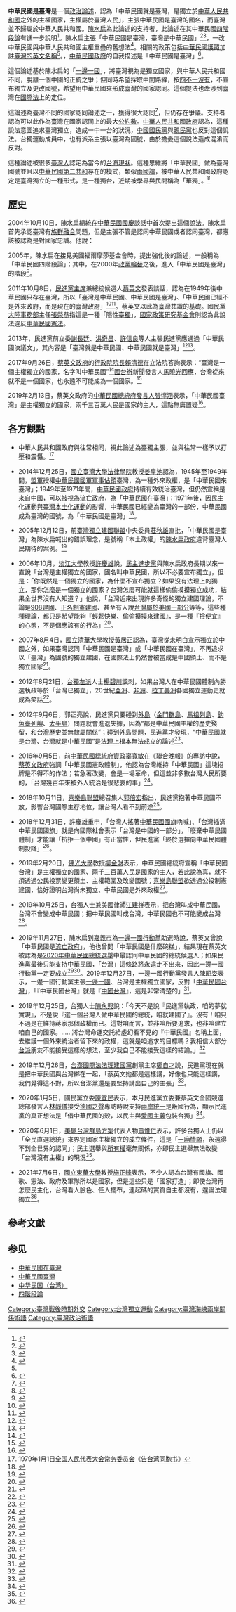 {{不是|中華民國在台灣|中華民國（臺灣）|中華民國臺灣}}
'''中華民國是臺灣'''是一個[[修辞学|政治論述]]，認為「中華民國就是臺灣，是獨立於[[中華人民共和國|中華人民共和國]]之外的主權國家，主權屬於臺灣人民」，主張中華民國是臺灣的國名，而臺灣並不歸屬於中華人民共和國。[[陳水扁|陳水扁]]為此論述的支持者，此論述在其中華民國[[四階段論|四階段論]]有進一步說明<ref name="Ibpus.comUSA2012">{{cite book|author=International Business Publications, USA|title=Taiwan Country Study Guide: Strategic Information and Developments|url=http://books.google.com/books?id=XghBi4moFK4C&pg=PA45|date=3 March 2012|publisher=Int'l Business Publications|language=en|isbn=978-1-4387-7570-8|page=41|quote=President Chen Shui-bian (2000-May 2008) fully supported the idea that the "Republic of China is an independent, sovereign country" but held the view that the Republic of China is Taiwan and Taiwan does not belong to the People's  Republic of China. This is suggested in his Four-stage theory of the Republic of China.}}</ref>。陳水扁主張「中華民國是臺灣，臺灣是中華民國」<ref name="Economist">{{cite book|title=The Economist|url=http://books.google.com/books?id=rshIAAAAYAAJ|series= 第 374 卷，第 8407-8419 期|year=2005|publisher=Economist Newspaper Limited|language=en|quote=The Republic of China is Taiwan, and Taiwan is the Republic of China," Mr Chen said. And just to make sure everybody got the point, he said that Taiwan was "a country of 36,000 square kilometres", in other words, just the island and a few}}</ref><ref name="Su2008">{{cite book|author=Chi Su|title=Taiwan's Relations with Mainland China A Tail Wagging Two Dogs|url=http://books.google.com/books?id=hdTMuHG2hXcC&pg=PA265|date=11 September 2008|publisher=Routledge|isbn=978-1-134-04043-8|page=265}}</ref>，一改中華民國與中華人民共和國主權重疊的舊想法<ref name="Tian2006">{{cite book|author=John Q. Tian|title=Government, Business, and the Politics of Interdependence and Conflict Across the Taiwan Strait|url=http://books.google.com/books?id=eTfIAAAAQBAJ&pg=PA51|date=8 July 2006|publisher=Palgrave Macmillan|isbn=978-1-4039-8284-1|page=51|quote=Instead, he adopts an incremental approach, stopping short of the final, formal name changes by adding the word "Taiwan" to the ROC passports. ... The Republic of China is Taiwan, and Taiwan is the Republic of China.” Openly challenging the decades-old principle of overlapping sovereignty between the Republic of China and the People's Republic of China, he further clarified that Tawan was "a country of 36,--- square kilometers,"...}}</ref>。相關的政策包括[[中華民國護照|中華民國護照]]加註[[中華民國（臺灣）|臺灣的英文名稱]]<ref name="Tian2006"/>。{{as of|2005}}，[[中華民國政府|中華民國政府]]的自我描述是「中華民國是臺灣」<ref name="Dillon2007">{{cite book|author=Dana R. Dillon|title=The China Challenge Standing Strong Against the Military, Economic, and Political Threats that Imperil America|url=http://books.google.com/books?id=WNZS9eKrMV4C&pg=PA153|year=2007|publisher=Rowman & Littlefield|isbn=978-0-7425-5133-6|pages=153–|quote=As of September 2005, Taiwan's official description of itself is "The Republic of China is Taiwan."50 Unlike the leadership of Communist China, Taiwan's political leadership is not monolithic. Democratic Taiwan's political leaders on both sides}}</ref>。

這個論述基於陳水扁的「[[一邊一國|一邊一國]]」，將臺灣視為是獨立國家，與中華人民共和國不同，脫離一個中國的正統之爭；但同時希望採取中間路線，按[[四不一沒有|四不一沒有]]，不宣布獨立及更改國號，希望用中華民國來形成臺灣的國家認同。這個提法也牽涉到臺灣在[[國際法|國際法]]上的定位。

這論述為臺灣不同的國家認同論述之一，獲得很大認同<ref name="StaffUsa1999">{{cite book|author1=Global Investment and Business Center, Inc. Staff|author2=Ibp Usa|title=Taiwan Foreign Policy and Government Guide|url=http://books.google.com/books?id=4G9nj0LDk5UC&pg=PA161|date=1 October 1999|publisher=Int'l Business Publications|language=en|isbn=978-0-7397-3660-9|page=161}}</ref>，但仍存在爭議。支持者認為可以此作為臺灣在國家認同上的最大[[公約數|公約數]]。[[中華人民共和國政府|中華人民共和國政府]]認為，這種說法意圖追求臺灣獨立，造成一中一台的狀況，[[中國國民黨|中國國民黨]]與[[親民黨|親民黨]]也反對這個說法。台獨運動成員中，也有派系主張以臺灣為國號，由於擔憂這個說法造成混淆而反對。

這種論述被很多[[台灣人|臺灣人]]認定為當今的[[台海現狀|台海現狀]]。這種思維將「中華民國」做為臺灣國號並且以[[中華民國第二共和|中華民國第二共和]]存在的模式，類似[[兩國論|兩國論]]，被中華人民共和國政府認定是[[台灣獨立|臺灣獨立]]的一種形式，是一種[[獨台|獨台]]，近期被學界與民間稱為「[[華獨|華獨]]」。<ref>{{Cite web |url=http://talk.ltn.com.tw/article/paper/915554 |title=自由廣場》與學運領袖談統獨 |accessdate=2015-09-19 |archive-date=2015-10-01 |archive-url=https://web.archive.org/web/20151001211500/http://talk.ltn.com.tw/article/paper/915554 |dead-url=no }}</ref>

==歷史==
2004年10月10日，陳水扁總統在[[中華民國國慶|中華民國國慶]]談話中首次提出這個說法。陳水扁首先承認臺灣有[[族群融合|族群融合]]問題，但是主張不管是認同中華民國或者認同臺灣，都應該被認為是對國家忠誠。他說：
{{quote|中華民國的主權屬於兩千三百萬臺灣人民，中華民國就是臺灣，臺灣就是中華民國，這是任何人都不能否定的事實<ref>{{cite news|url =http://www.newtaiwan.com.tw/bulletinview.jsp?bulletinid=54885|title =陳水扁總統國慶大會致詞全文|author =|publisher =新台灣新聞週刊|date =2004年10月10日|deadurl =yes|archiveurl =https://web.archive.org/web/20150214141354/http://www.newtaiwan.com.tw/bulletinview.jsp?bulletinid=54885|archivedate =2015年2月14日|accessdate =2015年2月14日}}</ref>。}}

2005年，陳水扁在接見美國福爾摩莎基金會時，提出強化後的論述，一般稱為「中華民國四階段論」；其中，在2000年[[政黨輪替|政黨輪替]]之後，進入「中華民國是臺灣」的階段<ref>{{cite news |url = http://news.ltn.com.tw/news/focus/paper/28011 |title = 扁︰中華民國就是臺灣 |author = 蘇永耀、王寓中 |publisher = [[自由時報|自由時報]] |date = 2005年8月3日 |accessdate = 2015年2月14日 |archive-date = 2015年2月14日 |archive-url = https://web.archive.org/web/20150214071858/http://news.ltn.com.tw/news/focus/paper/28011 |dead-url = no }}</ref>。

2011年10月8日，[[民進黨主席|民進黨主席]]兼總統候選人[[蔡英文|蔡英文]]發表談話，認為在1949年後中華民國只存在臺灣，所以「臺灣是中華民國、中華民國是臺灣」、「中華民國已經不是外來政府，而是現在的臺灣政府」<ref>{{cite news |url = http://news.ltn.com.tw/news/focus/paper/530169 |title = 高雄造勢// 小英：藍綠對台灣有共同責任 |author = 侯承旭、林恕暉 |publisher = [[自由時報|自由時報]] |date = 2011年10月9日 |accessdate = 2015年2月14日 |archive-date = 2015年2月14日 |archive-url = https://web.archive.org/web/20150214074906/http://news.ltn.com.tw/news/focus/paper/530169 |dead-url = no }}</ref><ref>{{cite news |url = http://www.appledaily.com.tw/appledaily/article/headline/20111009/33725978/ |title = 蔡英文：中華民國是臺灣 |author = 張麗娜、晏明強 |publisher = [[蘋果日報_(台灣)|蘋果日報 (台灣)]] |date = 2011年10月9日 |accessdate = 2015年2月12日 |archive-date = 2014年10月28日 |archive-url = https://web.archive.org/web/20141028043030/http://www.appledaily.com.tw/appledaily/article/headline/20111009/33725978/ |dead-url = no }}</ref>。蔡英文以此為[[臺灣共識|臺灣共識]]的基礎。[[中國國民黨中央委員會政策委員會大陸事務部|國民黨大陸事務部]]主任[[張榮恭|張榮恭]]指這是一種「隱性[[臺獨|臺獨]]」，[[國家政策研究基金會|國家政策研究基金會]]則認為此說法違反[[中華民國憲法|中華民國憲法]]。

2013年，民進黨前立委[[謝長廷|謝長廷]]、[[洪奇昌|洪奇昌]]、[[許信良|許信良]]等人主張民進黨應通過「中華民國決議文」，其內容是「臺灣就是中華民國、中華民國就是臺灣」<ref>{{cite news |url = https://tw.news.yahoo.com/blogs/society-watch/%E6%B0%91%E9%80%B2%E9%BB%A8%E6%87%89%E9%80%9A%E9%81%8E%E4%B8%AD%E8%8F%AF%E6%B0%91%E5%9C%8B%E6%B1%BA%E8%AD%B0%E6%96%87-083044908.html |title = 民進黨應通過中華民國決議文 |author = 童振源 |publisher = 美麗島電子報 |date = 2013年10月2日 |accessdate = 2015年4月18日 |archive-date = 2015年4月18日 |archive-url = https://web.archive.org/web/20150418075250/https://tw.news.yahoo.com/blogs/society-watch/%E6%B0%91%E9%80%B2%E9%BB%A8%E6%87%89%E9%80%9A%E9%81%8E%E4%B8%AD%E8%8F%AF%E6%B0%91%E5%9C%8B%E6%B1%BA%E8%AD%B0%E6%96%87-083044908.html |dead-url = no }}</ref><ref>{{cite news |url = http://www.peoplenews.tw/news/83fe4ab6-5a0a-46a7-89a8-4ee70c1884b1 |title = 民進黨對中政策 不排除另做決議文 |author = 丘月光 |publisher = 民報 |date = 2013年12月28日 |accessdate = 2015年4月18日 |archive-date = 2015年4月18日 |archive-url = https://web.archive.org/web/20150418064114/http://www.peoplenews.tw/news/83fe4ab6-5a0a-46a7-89a8-4ee70c1884b1 |dead-url = no }}</ref>。

2017年9月26日，[[蔡英文政府|蔡英文政府]]的[[行政院院長|行政院院長]][[賴清德|賴清德]]在立法院答詢表示：“臺灣是一個主權獨立的國家，名字叫中華民國”<ref>{{cite news|title=賴：台灣是主權獨立國家|url=http://news.ltn.com.tw/news/politics/paper/1139084|agency=自由時報|date=2017-09-28|accessdate=2017-09-30|archive-date=2017-09-30|archive-url=https://web.archive.org/web/20170930222600/http://news.ltn.com.tw/news/politics/paper/1139084|dead-url=no}}</ref>[[國台辦|國台辦]]新聞發言人[[馬曉光|馬曉光]]回應，台灣從來就不是一個國家，也永遠不可能成為一個國家。<ref>{{cite news|title=國台辦：臺灣不是也永遠不可能成為一個國家|url=http://news.sina.com.cn/o/2017-09-27/doc-ifymksyw4272319.shtml|accessdate=2017-09-30|archive-date=2017-10-01|archive-url=https://web.archive.org/web/20171001031326/http://news.sina.com.cn/o/2017-09-27/doc-ifymksyw4272319.shtml|dead-url=no}}</ref>

2019年2月13日，蔡英文政府的[[中華民國總統府發言人|中華民國總統府發言人]][[張惇涵|張惇涵]]表示，「中華民國臺灣」是主權獨立的國家，兩千三百萬人民是國家的主人，這點無庸置疑<ref>{{cite news|title=打臉喜樂島 AIT不支持台獨公投|url=https://www.chinatimes.com/newspapers/20190214000550-260118|author=楊孟立、崔慈悌|publisher=中國時報|date=2019-02-14|accessdate=2019-03-02}}</ref>。

== 各方觀點 ==
* 中華人民共和國政府與往常相同，視此論述為臺獨主張，並與往常一樣予以打壓和震懾。<ref>1979年1月1日[[全国人民代表大会常务委员会|全国人民代表大会常务委员会]]《[[告台湾同胞书|告台湾同胞书]]》</ref>

*2014年12月25日，[[國立臺灣大學法律學院|國立臺灣大學法律學院]]教授[[姜皇池|姜皇池]]認為，1945年至1949年間，[[盟軍|盟軍]]授權[[中華民國國軍|中華民國國軍]][[軍事佔領|軍事佔領]]臺灣，為一種外來政權，是「中華民國來臺灣」；1949年至1971年間，[[中華民國政府|中華民國政府]]持續有效統治臺灣，但仍然宣稱是來自中國，可以被視為[[流亡政府|流亡政府]]，為「中華民國在臺灣」；1971年後，因民主化運動與[[臺灣本土化運動|臺灣本土化運動]]的影響，中華民國已經變為臺灣的一部份，中華民國成為臺灣的國號，為「中華民國是臺灣」<ref>{{cite news |url = http://www.peoplenews.tw/news/4dc5d465-0c3b-4a5c-8488-bcb24a792da7 |title = 陳水扁「一邊一國」的未竟之業 |author = 顏伯川 |publisher = [[民報_(2014年)|民報]] |date = 2014年12月25日 |accessdate = 2016年5月29日 |archive-date = 2016年8月5日 |archive-url = https://web.archive.org/web/20160805135032/http://www.peoplenews.tw/news/4dc5d465-0c3b-4a5c-8488-bcb24a792da7 |dead-url = no }}</ref>。

* 2005年12月12日，前[[臺灣獨立建國聯盟|臺灣獨立建國聯盟]]中央委員[[莊秋雄|莊秋雄]]直批，「中華民國是臺灣」為陳水扁喊出的錯誤理念，是號稱「本土政權」的[[陳水扁政府|陳水扁政府]]違背臺灣人民期待的案例。<ref>{{Cite news | author = 莊秋雄 | title = 本土政權貪戀中華民國體制 | url = https://www.wufi.org.tw/%E6%9C%AC%E5%9C%9F%E6%94%BF%E6%AC%8A%E8%B2%AA%E6%88%80%E4%B8%AD%E8%8F%AF%E6%B0%91%E5%9C%8B%E9%AB%94%E5%88%B6/ | publisher = [[台灣日報|台灣日報]] | date = 2005-12-12 | accessdate = 2017-05-06 | archive-date = 2017-08-23 | archive-url = https://web.archive.org/web/20170823115017/https://www.wufi.org.tw/%E6%9C%AC%E5%9C%9F%E6%94%BF%E6%AC%8A%E8%B2%AA%E6%88%80%E4%B8%AD%E8%8F%AF%E6%B0%91%E5%9C%8B%E9%AB%94%E5%88%B6/ | dead-url = no }}</ref>

*2006年10月，[[淡江大學|淡江大學]]教授[[許慶雄|許慶雄]]說，[[民主進步黨|民主進步黨]]與陳水扁政府長期以來一直說「台灣是主權獨立的國家，國名叫中華民國，所以不必要宣布獨立」，但是：「你既然是一個獨立的國家，為什麼不宣布獨立？如果沒有法理上的獨立，那你怎麼是一個獨立的國家？台灣怎麼可能就這樣偷偷摸摸獨立成功，結果全世界沒有人知道？」他說，「台灣近來出現許多奇怪的獨立建國理論，不論是[[908台灣國運動|908建國]]、[[台灣正名運動|正名制憲建國]]、甚至有人說[[美屬台灣群島方案|台灣屬於美國一部分]]等等，這些種種理論，都只是希望能夠『輕鬆快樂、偷偷摸摸來建國』，是一種『撿便宜』的心態，不是個應該有的行為」<ref>{{cite news|title=台灣名入聯合國 許慶雄斥為胡來|url=http://www.newtaiwan.com.tw/bulletinview.jsp?bulletinid=64265|publisher=《[[新台灣新聞週刊|新台灣新聞週刊]]》第551期|date=2006-10-12|author=陳宗逸|accessdate=2016-09-07|deadurl=yes|archiveurl=https://web.archive.org/web/20131215023801/http://www.newtaiwan.com.tw/bulletinview.jsp?bulletinid=64265|archivedate=2013-12-15}}</ref>。

*2007年8月4日，[[國立清華大學|國立清華大學]]教授[[黃居正|黃居正]]認為，臺灣從未明白宣示獨立於中國之外，如果臺灣認同「中華民國是臺灣」或「中華民國在臺灣」，不再追求以「臺灣」為國號的獨立建國，在國際法上仍然會被當成是中國領土、而不是獨立國家<ref>{{cite news|title=台灣（想）作為一個國家的基調|url=http://www.taiwannation.org.tw/dbsql/showmsgb.php?id=1377|publisher=台灣e廣場|date=2007-08-07|author=黃居正|accessdate=2016-09-04|archive-date=2016-08-07|archive-url=https://web.archive.org/web/20160807222058/http://www.taiwannation.org.tw/dbsql/showmsgb.php?id=1377|dead-url=no}}</ref>。

*2012年8月21日，[[台獨左派|台獨左派]]人士[[楊碧川|楊碧川]]諷刺，如果台灣人在中華民國體制內勝選執政等於「台灣已獨立」，20世紀[[亞洲|亞洲]]、[[非洲|非洲]]、[[拉丁美洲|拉丁美洲]]各國獨立運動史就成為笑話<ref>{{Cite web|url=http://taioan-chouhap.myweb.hinet.net/z_201208KoaKiHoa.htm|author=楊碧川|language=zh-tw|title=柯旗化的「監獄」|publisher=台灣組合|date=2012-08-21|accessdate=2019-01-01|archive-url=https://web.archive.org/web/20190101100823/http://taioan-chouhap.myweb.hinet.net/z_201208KoaKiHoa.htm|archive-date=2019-01-01|dead-url=yes}}</ref>。

*2012年9月6日，郭正亮說，民進黨只要碰到[[外島_(中華民國)|外島]]（[[金門群島|金門群島]]、[[馬祖列島|馬祖列島]]、[[釣魚臺列嶼|釣魚臺列嶼]]、[[太平島|太平島]]）問題就會進退失據，因為“都是中華民國主權的歷史殘留，和[[台灣歷史|台灣歷史]]並無隸屬關係”；碰到外島問題，民進黨才發現，“中華民國就是台灣、台灣就是中華民國”是[[de_jure|法理上]]根本無法成立的論述<ref name=郭正亮1>{{cite news|author=林修卉|title=郭正亮：民進黨碰到釣魚台問題 台灣=ROC法理不成立|url=http://www.nownews.com/2012/09/06/301-2852086.htm|newspaper=[[今日新聞網|今日新聞網]]|date=2012年9月6日|agency=今日傳媒(股)公司|location=台北|accessdate=2016年5月29日|archive-date=2013年10月16日|archive-url=https://web.archive.org/web/20131016092323/http://www.nownews.com/2012/09/06/301-2852086.htm|dead-url=no}}</ref>。

*2016年9月5日，前[[中華民國總統府資政|中華民國總統府資政]][[辜寬敏|辜寬敏]]在《[[聯合晚報|聯合晚報]]》的專訪中說，[[蔡英文政府|蔡英文政府]]強調「中華民國憲政體制」，他認為台灣維持「中華民國」這塊招牌是不得不的作法；若急著改變，會是一場革命，但這並非多數台灣人民所要的，「台灣幾百年來被外人統治是很悲哀的事」<ref>{{cite news|author=鄭宏斌|title=辜寬敏批蔡英文：要「維持現狀」到哪一年？|url=http://udn.com/news/story/6656/1940947|work=聯合晚報|publisher=|language=zh-tw|date=2016-09-05|accessdate=2016-09-06|archive-date=2016-09-05|archive-url=https://web.archive.org/web/20160905074711/http://udn.com/news/story/6656/1940947|dead-url=no}}</ref>。

*2018年10月11日，[[喜樂島聯盟|喜樂島聯盟]]總召集人[[郭倍宏|郭倍宏]]指出，民進黨抱著中華民國不放，影響台灣國際生存地位，讓台灣人看不到前途<ref>{{Cite web|url=https://www.storm.mg/article/536660|title=民進黨禁黨公職參加「公投反併吞」遊行 郭倍宏嗆：這叫本土政黨？|author=黃婉婷|work=風傳媒|date=2018-10-11|accessdate=2019-11-05}}</ref>。

*2018年12月31日，許慶雄重申，「台灣人搖著[[中華民國國旗|中華民國國旗]]吶喊」、「台灣插滿中華民國國旗」就是向國際社會表示「台灣是中國的一部分」，「廢棄中華民國體制」才能讓「抗拒一個中國」有正當性，但民進黨「終於選擇向中華民國體制投降」<ref>{{cite news|author=許慶雄|title=2019年元旦民進黨以中華民國羞辱台灣人民！|url=https://www.peoplenews.tw/news/1ddb538a-14c5-489c-a127-f633d8117b5e|publisher=民報|date=2018-12-31|accessdate=2018-12-31|archive-date=2018-12-31|archive-url=https://web.archive.org/web/20181231194314/https://www.peoplenews.tw/news/1ddb538a-14c5-489c-a127-f633d8117b5e|dead-url=no}}</ref>。

*2019年2月20日，[[佛光大學|佛光大學]]教授[[柳金財|柳金財]]表示，中華民國總統府宣稱「中華民國台灣」是主權獨立的國家、兩千三百萬人民是國家的主人，若此說為真，就不須透過公民投票變更領土、主權範圍及改變國號；[[喜樂島聯盟|喜樂島聯盟]]欲透過公投制憲建國，恰好證明台灣尚未獨立、中華民國是外來政權<ref>{{cite news|title=喜樂島這票人早該淘汰了|url=https://www.chinatimes.com/newspapers/20190220000227-260310|author=柳金財|publisher=旺報|date=2019-02-20|accessdate=2019-02-28|archive-date=2019-02-28|archive-url=https://web.archive.org/web/20190228191915/https://www.chinatimes.com/newspapers/20190220000227-260310|dead-url=no}}</ref>。

*2019年10月25日，台獨人士兼美國律師[[江建祥|江建祥]]表示，把台灣叫成中華民國，台灣不會變成中華民國；把中華民國叫成台灣，中華民國也不可能變成台灣<ref>{{cite news|author=江建祥|publisher=民報|url=https://www.peoplenews.tw/news/76d83755-e8ea-4b11-8a69-10c872c955ee|title=「中華民國台灣」是台灣最大多數人的最大公約數嗎？|date=2019-10-25|accessdate=2020-06-07|archive-date=2020-06-07|archive-url=https://web.archive.org/web/20200607110252/https://www.peoplenews.tw/news/76d83755-e8ea-4b11-8a69-10c872c955ee|dead-url=no}}</ref>。

*2019年11月27日，陳水扁到[[嘉義市|嘉義市]]為[[一邊一國行動黨|一邊一國行動黨]]助選時說，蔡英文曾說「中華民國是[[流亡政府|流亡政府]]」，他也曾問「中華民國是什麼碗糕」，結果現在蔡英文被認為是[[2020年中華民國總統選舉|2020年中華民國總統選舉]]中最認同中華民國的總統候選人；如果民進黨最後只能支持中華民國，「台灣」這條路將永遠走不出來，因此一邊一國行動黨一定要成立<ref>{{Cite web|url=https://udn.com/news/story/6656/4190093|author=卜敏正|language=zh-tw|title=陳水扁：蔡英文曾說中華民國是流亡政府 現在卻最認同|publisher=聯合報即時新聞|date=2019-11-27|accessdate=2019-12-06|archive-date=2019-11-29|archive-url=https://web.archive.org/web/20191129061450/https://udn.com/news/story/6656/4190093|dead-url=no}}</ref><ref>{{Cite web|url=https://udn.com/news/story/11311/4191845|author=陳雅玲、卜敏正、白錫鏗、鄭媁|language=zh-tw|title=違反4不？扁烈日開講20分「面對群眾是最好治療」|publisher=聯合報|date=2019-11-28|accessdate=2019-12-06|archive-date=2019-12-06|archive-url=https://web.archive.org/web/20191206132928/https://udn.com/news/story/11311/4191845|dead-url=no}}</ref>。2019年12月27日，一邊一國行動黨發言人[[陳昭姿|陳昭姿]]表示，一邊一國行動黨主張[[一邊一國|一邊一國]]、台灣是主權獨立國家，反對「[[中華民國台灣|中華民國台灣]]」，「『中華民國台灣』就是『[[中國台灣|中國台灣]]』，這是非常清楚的」<ref>{{Cite web|url=https://www.thenewslens.com/feature/2020thirdforce/128961|author=丁肇九|language=zh-tw|title=【第三勢力投票指南】一邊一國行動黨 陳昭姿：我們是民進黨的防腐劑，泛綠的「正綠軍」|publisher=[[關鍵評論網|關鍵評論網]]|date=2019-12-27|accessdate=2020-01-18|archive-date=2020-01-13|archive-url=https://web.archive.org/web/20200113123330/https://www.thenewslens.com/feature/2020thirdforce/128961|dead-url=no}}</ref>。

*2019年12月25日，台獨人士[[陳永興|陳永興]]說：「今天不是說『民進黨執政，咱的夢就實現』，不是說『選一個台灣人做中華民國的總統，咱就建國了』。沒有！咱只不過是在維持蔣家那個政權而已。這對咱而言，並非咱所要追求，也非咱建立咱自己的國家。……將台灣命運交託給虛幻看不見的『中華民國』名稱上面，去維護一個外來統治者留下來的政權，這就是咱追求的目標嗎？我相信大部分[[台派|台派]]朋友不能接受這樣的想法，至少我自己不能接受這樣的結論。」<ref>{{Cite web|url=https://www.peoplenews.tw/news/ff5130ce-a248-4ef9-b952-ff7c7a2288a2|author=陳俊廷|language=zh-tw|title=【影音】「陳永興給台派的真心話」：選後，新的台灣人運動的共識要再開始…|publisher=民報|date=2019-12-25|accessdate=2019-12-28|archive-date=2019-12-28|archive-url=https://web.archive.org/web/20191228133049/https://www.peoplenews.tw/news/ff5130ce-a248-4ef9-b952-ff7c7a2288a2|dead-url=no}}</ref>

*2019年12月26日，[[台澎國際法法理建國黨|台澎國際法法理建國黨]]創黨主席[[鄭自才|鄭自才]]說，民進黨現在就是把中華民國與台灣綁在一起，「蔡英文她都是這樣講，好像也只能這樣講，我們覺得這不對，所以台澎黨還是要堅持講出自己的主張」<ref>{{cite web|author=李秉芳|title=【第三勢力投票指南】曾刺殺蔣經國 台澎黨鄭自才：我們的「台獨」和其他台派不一樣|url=https://www.thenewslens.com/feature/2020thirdforce/128524
|publisher=關鍵評論網|date=2019-12-26|accessdate=2021-07-26|pages=}}</ref>。

*2020年1月5日，國民黨立委[[陳宜民|陳宜民]]表示，本月民進黨立委兼蔡英文全國競選總部發言人[[林靜儀|林靜儀]]接受[[德國之聲|德國之聲]]專訪時說支持[[兩岸統一|兩岸統一]]是叛國行為，顯示民進黨的真正想法是「借中華民國的殼，以民主與[[愛國主義|愛國主義]]包裝台獨」<ref>{{Cite web|url=https://www.peoplenews.tw/news/ff5130ce-a248-4ef9-b952-ff7c7a2288a2|author=潘俊宏|language=zh-tw|title=藍委：民進黨以民主及愛國主義包裝台獨|publisher=[[聯合影音網|聯合影音網]]|date=2020-01-05|accessdate=2020-01-05|archive-date=2019-12-28|archive-url=https://web.archive.org/web/20191228133049/https://www.peoplenews.tw/news/ff5130ce-a248-4ef9-b952-ff7c7a2288a2|dead-url=no}}</ref>。

*2020年6月1日，[[美屬台灣群島方案|美屬台灣群島方案]]代表人物[[蕭惟仁|蕭惟仁]]表示，許多台獨人士仍以「全民直選總統」來界定國家主權獨立的成立條件，這是「[[一廂情願|一廂情願]]，永遠得不到全世界的認同」；民主選舉與[[所有權|所有權]]毫無關係，亦即民主選舉無法改變「台灣沒有主權」的現況<ref>{{cite news|url=https://www.eatnews.net/article-5/20200601-1|author=蕭惟仁|title=總統直選又如何？|publisher=[[呷新聞|呷新聞]]|date=2020-06-01|accessdate=2020-06-08|language=zh-tw|quote=到現在為止，許多獨派人士還以全民直選總統來界定國家主權獨立的成立條件；這根本是一廂情願，永遠得不到全世界的認同。……民主選舉與所有權根本就是毫不相干的兩碼事。換句話說，民主選舉也無法改變台灣沒有主權的現況。}}</ref>。

*2021年7月6日，[[國立東華大學|國立東華大學]]教授[[施正鋒|施正鋒]]表示，不少人認為台灣有國旗、國歌、憲法、政府及軍隊所以是國家，但是這些只是「國家打造」；即使台灣再怎麼民主化，台灣看人臉色、任人擺布，連起碼的實質自主都沒有，遑論法理獨立<ref>{{cite web | author=羅立邦 | url=https://www.storm.mg/article/3794740 | title=邱義仁稱台獨非台灣人能決定 獨派大老：高舉免戰牌藏不了小媳婦心態 | publisher=風傳媒 | date=2021-07-06 | accessdate=2021-07-10 }}</ref>。

== 參考文獻 ==
{{Reflist|30em}}

== 参见 ==
{{Portal box|中华民国|台湾}}
* [[中華民國在台灣|中華民國在臺灣]]
* [[中華民國臺灣|中華民國臺灣]]
* [[中华民国（台湾）|中华民国（台湾）]]
* [[四階段論|四階段論]]

{{台灣海峽兩岸主題}}

[[Category:臺灣戰後時期外交|Category:臺灣戰後時期外交]]
[[Category:台灣獨立運動|Category:台灣獨立運動]]
[[Category:臺灣海峽兩岸關係術語|Category:臺灣海峽兩岸關係術語]]
[[Category:臺灣政治術語|Category:臺灣政治術語]]